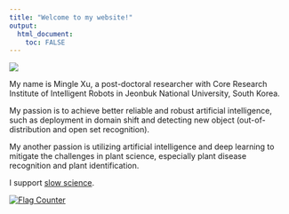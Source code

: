 ```yaml
---
title: "Welcome to my website!"
output: 
  html_document:
    toc: FALSE
---
```


![](./data/Mingle.jpg)

My name is Mingle Xu, a post-doctoral researcher with Core Research Institute of Intelligent Robots
in Jeonbuk National University, South Korea.

My passion is to achieve better reliable and robust artificial intelligence, such as deployment in domain shift and detecting new object (out-of-distribution and open set recognition).

My another passion is utilizing artificial intelligence and deep learning to mitigate the challenges in plant science, especially plant disease recognition and plant identification.

I support [slow science](https://en.wikipedia.org/wiki/Slow_science).

<a href="https://info.flagcounter.com/aiNW"><img src="https://s11.flagcounter.com/count2/aiNW/bg_FFFFFF/txt_000000/border_CCCCCC/columns_2/maxflags_10/viewers_0/labels_0/pageviews_0/flags_0/percent_0/" alt="Flag Counter" border="0"></a>
